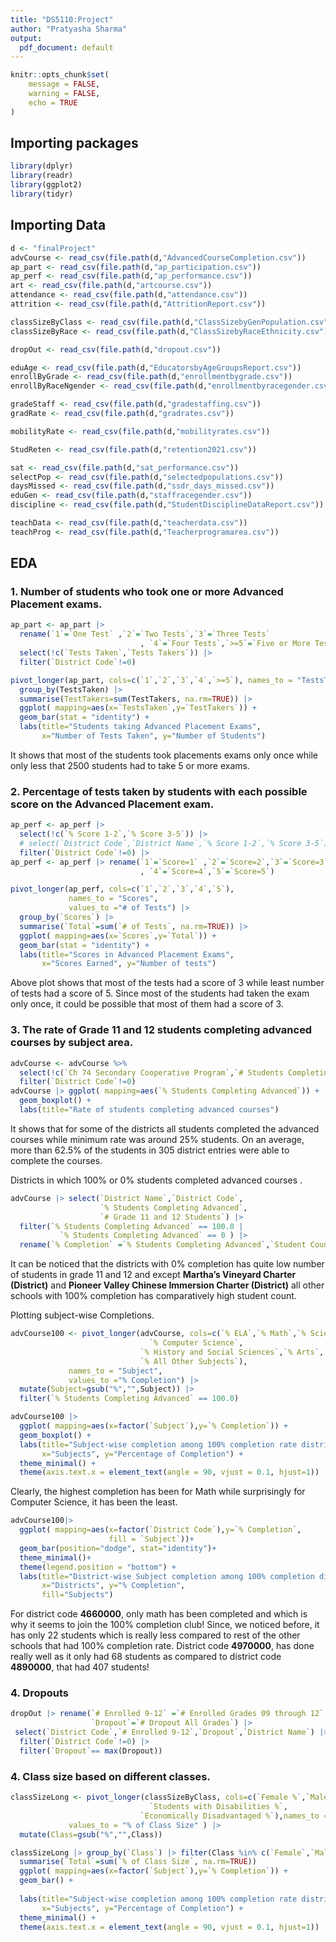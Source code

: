 ```yaml
---
title: "DS5110:Project"
author: "Pratyasha Sharma"
output:
  pdf_document: default
---
```


```r
knitr::opts_chunk$set(
	message = FALSE,
	warning = FALSE,
	echo = TRUE
)
```

## Importing packages

```r
library(dplyr)
library(readr)
library(ggplot2)
library(tidyr)
```

## Importing Data

```r

d <- "finalProject"
advCourse <- read_csv(file.path(d,"AdvancedCourseCompletion.csv"))
ap_part <- read_csv(file.path(d,"ap_participation.csv"))
ap_perf <- read_csv(file.path(d,"ap_performance.csv"))
art <- read_csv(file.path(d,"artcourse.csv"))
attendance <- read_csv(file.path(d,"attendance.csv"))
attrition <- read_csv(file.path(d,"AttritionReport.csv"))

classSizeByClass <- read_csv(file.path(d,"ClassSizebyGenPopulation.csv"))
classSizeByRace <- read_csv(file.path(d,"ClassSizebyRaceEthnicity.csv"))

dropOut <- read_csv(file.path(d,"dropout.csv"))

eduAge <- read_csv(file.path(d,"EducatorsbyAgeGroupsReport.csv"))
enrollByGrade <- read_csv(file.path(d,"enrollmentbygrade.csv"))
enrollByRaceNgender <- read_csv(file.path(d,"enrollmentbyracegender.csv"))

gradeStaff <- read_csv(file.path(d,"gradestaffing.csv"))
gradRate <- read_csv(file.path(d,"gradrates.csv"))

mobilityRate <- read_csv(file.path(d,"mobilityrates.csv"))

StudReten <- read_csv(file.path(d,"retention2021.csv"))

sat <- read_csv(file.path(d,"sat_performance.csv"))
selectPop <- read_csv(file.path(d,"selectedpopulations.csv"))
daysMissed <- read_csv(file.path(d,"ssdr_days_missed.csv"))
eduGen <- read_csv(file.path(d,"staffracegender.csv"))
discipline <- read_csv(file.path(d,"StudentDisciplineDataReport.csv"))

teachData <- read_csv(file.path(d,"teacherdata.csv"))
teachProg <- read_csv(file.path(d,"Teacherprogramarea.csv"))


```
## EDA

### 1. Number of students who took one or more Advanced Placement exams.
```r
ap_part <- ap_part |> 
  rename(`1`=`One Test` ,`2`=`Two Tests`,`3`=`Three Tests`
                             , `4`=`Four Tests`,`>=5`=`Five or More Tests`) |>
  select(!c(`Tests Taken`,`Tests Takers`)) |>
  filter(`District Code`!=0)

pivot_longer(ap_part, cols=c(`1`,`2`,`3`,`4`,`>=5`), names_to = "TestsTaken", values_to ="TestTakers") |>  
  group_by(TestsTaken) |> 
  summarise(TestTakers=sum(TestTakers, na.rm=TRUE)) |>
  ggplot( mapping=aes(x=`TestsTaken`,y=`TestTakers`)) +
  geom_bar(stat = "identity") +
  labs(title="Students taking Advanced Placement Exams",
       x="Number of Tests Taken", y="Number of Students")
```

It shows that most of the students took placements exams only once while only less that 2500 students had to take 5 or more exams.

### 2. Percentage of tests taken by students with each possible score on the Advanced Placement exam.
```r
ap_perf <- ap_perf |> 
  select(!c(`% Score 1-2`,`% Score 3-5`)) |>
  # select(`District Code`,`District Name`,`% Score 1-2`,`% Score 3-5`) |>
  filter(`District Code`!=0) |>
ap_perf <- ap_perf |> rename(`1`=`Score=1` ,`2`=`Score=2`,`3`=`Score=3`
                             , `4`=`Score=4`,`5`=`Score=5`)

pivot_longer(ap_perf, cols=c(`1`,`2`,`3`,`4`,`5`), 
             names_to = "Scores", 
             values_to ="# of Tests") |>  
  group_by(`Scores`) |>
  summarise(`Total`=sum(`# of Tests`, na.rm=TRUE)) |>
  ggplot( mapping=aes(x=`Scores`,y=`Total`)) +
  geom_bar(stat = "identity") +
  labs(title="Scores in Advanced Placement Exams",
       x="Scores Earned", y="Number of tests")
```
Above plot shows that most of the tests had a score of 3 while least number of tests had a score of 5. Since most of the students had taken the exam only once, it could be possible that most of them had a score of 3.

### 3. The rate of Grade 11 and 12 students completing advanced courses by subject area.
```r
advCourse <- advCourse %>% 
  select(!c(`Ch 74 Secondary Cooperative Program`,`# Students Completing Advanced`)) |>
  filter(`District Code`!=0) 
advCourse |> ggplot( mapping=aes(`% Students Completing Advanced`)) +
  geom_boxplot() +
  labs(title="Rate of students completing advanced courses")
```

It shows that for some of the districts all students completed the advanced courses while minimum rate was around 25% students. On an average, more than 62.5% of the students in 305 district entries were able to complete the courses.

Districts in which 100% or 0% students completed advanced courses . 
```r
advCourse |> select(`District Name`,`District Code`,
                    `% Students Completing Advanced`,
                    `# Grade 11 and 12 Students`) |> 
  filter(`% Students Completing Advanced` == 100.0 |
           `% Students Completing Advanced` == 0 ) |>
  rename(`% Completion` =`% Students Completing Advanced`,`Student Count`=`# Grade 11 and 12 Students`)

```
It can be noticed that the districts with 0% completion has quite low number of students in grade 11 and 12 and except **Martha's Vineyard Charter (District)** and **Pioneer Valley Chinese Immersion Charter (District)** all other schools with 100% completion has comparatively high student count.

Plotting subject-wise Completions.
```r
advCourse100 <- pivot_longer(advCourse, cols=c(`% ELA`,`% Math`,`% Science and Technology`,
                               `% Computer Science`,
                             `% History and Social Sciences`,`% Arts`,
                             `% All Other Subjects`), 
             names_to = "Subject", 
             values_to ="% Completion") |> 
  mutate(Subject=gsub("%","",Subject)) |>
  filter(`% Students Completing Advanced` == 100.0)

advCourse100 |> 
  ggplot( mapping=aes(x=factor(`Subject`),y=`% Completion`)) +
  geom_boxplot() +
  labs(title="Subject-wise completion among 100% completion rate districts",
       x="Subjects", y="Percentage of Completion") +
  theme_minimal() + 
  theme(axis.text.x = element_text(angle = 90, vjust = 0.1, hjust=1))
```

Clearly, the highest completion has been for Math while surprisingly for Computer Science, it has been the least.

```r
advCourse100|> 
  ggplot( mapping=aes(x=factor(`District Code`),y=`% Completion`,
                      fill = `Subject`))+
  geom_bar(position="dodge", stat="identity")+
  theme_minimal()+
  theme(legend.position = "bottom") +
  labs(title="District-wise Subject completion among 100% completion districts",
       x="Districts", y="% Completion", 
       fill="Subjects") 
```

For district code **4660000**, only math has been completed and which is why it seems to join the 100% completion club!
Since, we noticed before, it has only 22 students which is really less compared to rest of the other schools that had 100% completion rate. District code **4970000**, has done really well as it only had 68 students as compared to district code **4890000**, that had 407 students!

### 4. Dropouts
```r
dropOut |> rename(`# Enrolled 9-12` =`# Enrolled Grades 09 through 12`,
                  `Dropout`=`# Dropout All Grades`) |>
 select(`District Code`,`# Enrolled 9-12`,`Dropout`,`District Name`) |> drop_na() |>
  filter(`District Code`!=0) |>
  filter(`Dropout`== max(Dropout))
```




### 4. Class size based on different classes. 
```r
classSizeLong <- pivot_longer(classSizeByClass, cols=c(`Female %`,`Male %`,`English Language Learner %`,
                               `Students with Disabilities %`,
                             `Economically Disadvantaged %`),names_to = "Class",
             values_to = "% of Class Size" ) |>
  mutate(Class=gsub("%","",Class))

classSizeLong |> group_by(`Class`) |> filter(Class %in% c(`Female`,`Male`)) |>
  summarise(`Total`=sum(`% of Class Size`, na.rm=TRUE))
  ggplot( mapping=aes(x=factor(`Subject`),y=`% Completion`)) +
  geom_bar() +
  
  labs(title="Subject-wise completion among 100% completion rate districts",
       x="Subjects", y="Percentage of Completion") +
  theme_minimal() + 
  theme(axis.text.x = element_text(angle = 90, vjust = 0.1, hjust=1))
 
```





